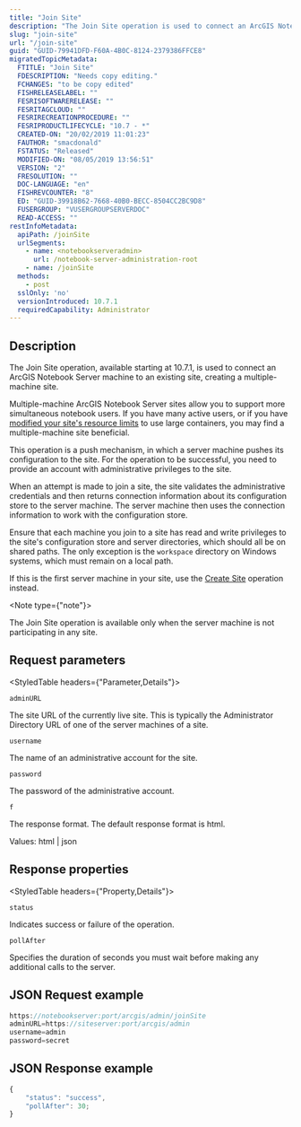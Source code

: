 ```yaml
---
title: "Join Site"
description: "The Join Site operation is used to connect an ArcGIS Notebook Server machine to an existing site."
slug: "join-site"
url: "/join-site"
guid: "GUID-79941DFD-F60A-4B0C-8124-2379386FFCE8"
migratedTopicMetadata:
  FTITLE: "Join Site"
  FDESCRIPTION: "Needs copy editing."
  FCHANGES: "to be copy edited"
  FISHRELEASELABEL: ""
  FESRISOFTWARERELEASE: ""
  FESRITAGCLOUD: ""
  FESRIRECREATIONPROCEDURE: ""
  FESRIPRODUCTLIFECYCLE: "10.7 - *"
  CREATED-ON: "20/02/2019 11:01:23"
  FAUTHOR: "smacdonald"
  FSTATUS: "Released"
  MODIFIED-ON: "08/05/2019 13:56:51"
  VERSION: "2"
  FRESOLUTION: ""
  DOC-LANGUAGE: "en"
  FISHREVCOUNTER: "8"
  ED: "GUID-39918B62-7668-40B0-BECC-8504CC2BC9D8"
  FUSERGROUP: "VUSERGROUPSERVERDOC"
  READ-ACCESS: ""
restInfoMetadata:
  apiPath: /joinSite
  urlSegments:
    - name: <notebookserveradmin>
      url: /notebook-server-administration-root
    - name: /joinSite
  methods:
    - post
  sslOnly: 'no'
  versionIntroduced: 10.7.1
  requiredCapability: Administrator
---
```


## Description

The Join Site operation, available starting at 10.7.1, is used to connect an ArcGIS Notebook Server machine to an existing site, creating a multiple-machine site.

Multiple-machine ArcGIS Notebook Server sites allow you to support more simultaneous notebook users. If you have many active users, or if you have [modified your site's resource limits](https://enterprise.arcgis.com/en/notebook/latest/administer/windows/manage-notebook-server-resources.htm) to use large containers, you may find a multiple-machine site beneficial.

This operation is a push mechanism, in which a server machine pushes its configuration to the site. For the operation to be successful, you need to provide an account with administrative privileges to the site.

When an attempt is made to join a site, the site validates the administrative credentials and then returns connection information about its configuration store to the server machine. The server machine then uses the connection information to work with the configuration store.

Ensure that each machine you join to a site has read and write privileges to the site's configuration store and server directories, which should all be on shared paths. The only exception is the `workspace`  directory on Windows systems, which must remain on a local path.

If this is the first server machine in your site, use the [Create Site](/create-site) operation instead.

<Note type={"note"}>

The Join Site operation is available only when the server machine is not participating in any site.

</Note>

##  Request parameters 

<StyledTable headers={"Parameter,Details"}>

<StyledTableRow>

<StyledTableCell cellStyle="markdown">

`adminURL` 

</StyledTableCell>

<StyledTableCell cellStyle="markdown">

The site URL of the currently live site. This is typically the Administrator Directory URL of one of the server machines of a site.

</StyledTableCell>

</StyledTableRow>

<StyledTableRow>

<StyledTableCell cellStyle="markdown">

`username` 

</StyledTableCell>

<StyledTableCell cellStyle="markdown">

The name of an administrative account for the site.

</StyledTableCell>

</StyledTableRow>

<StyledTableRow>

<StyledTableCell cellStyle="markdown">

`password` 

</StyledTableCell>

<StyledTableCell cellStyle="markdown">

The password of the administrative account.

</StyledTableCell>

</StyledTableRow>

<StyledTableRow>

<StyledTableCell cellStyle="markdown">

`f` 

</StyledTableCell>

<StyledTableCell cellStyle="markdown">

The response format. The default response format is html.

Values: html | json

</StyledTableCell>

</StyledTableRow>

</StyledTable>

## Response properties

<StyledTable headers={"Property,Details"}>

<StyledTableRow>

<StyledTableCell cellStyle="markdown">

`status` 

</StyledTableCell>

<StyledTableCell cellStyle="markdown">

Indicates success or failure of the operation.

</StyledTableCell>

</StyledTableRow>

<StyledTableRow>

<StyledTableCell cellStyle="markdown">

`pollAfter` 

</StyledTableCell>

<StyledTableCell cellStyle="markdown">

Specifies the duration of seconds you must wait before making any additional calls to the server.

</StyledTableCell>

</StyledTableRow>

</StyledTable>

## JSON Request example

```javascript
https://notebookserver:port/arcgis/admin/joinSite
adminURL=https://siteserver:port/arcgis/admin
username=admin 
password=secret

```

 

## JSON Response example

```javascript
{
	"status": "success",
	"pollAfter": 30;
}

```

 
